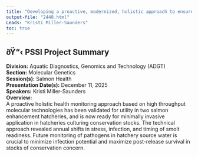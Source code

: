```yaml
---
title: "Developing a proactive, modernized, holistic approach to ensure optimal health and condition of Hatchery Production"
output-file: "2448.html"
Leads: "Kristi Miller-Saunders"
toc: true
---
```


## ðŸ“‹ PSSI Project Summary

**Division:** Aquatic Diagnostics, Genomics and Technology (ADGT)  
**Section:** Molecular Genetics  
**Session(s):** Salmon Health  
**Presentation Date(s):** December 11, 2025  
**Speakers:** Kristi Miller-Saunders  
**Overview:**  
A proactive holistic health monitoring approach based on high throughput molecular technologies has been validated for utility in two salmon enhancement hatcheries, and is now ready for minimally invasive application in hatcheries culturing conservation stocks. The technical approach revealed annual shifts in stress, infection, and timing of smolt readiness. Future monitoring of pathogens in hatchery source water is crucial to minimize infection potential and maximize post-release survival in stocks of conservation concern.   


